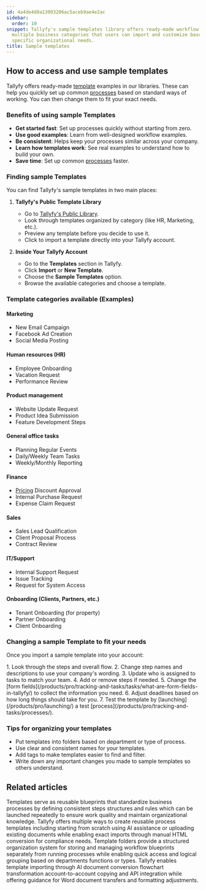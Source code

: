 ```yaml
---
id: 4a4de4d0a13093206ac5aceb9ae4e2ac
sidebar:
  order: 10
snippet: Tallyfy's sample templates library offers ready-made workflow examples across
  multiple business categories that users can import and customize based on their
  specific organizational needs.
title: Sample templates
---
```



## How to access and use sample templates

Tallyfy offers ready-made [template](/products/pro/documenting/templates/) examples in our libraries. These can help you quickly set up common [processes](/products/pro/tracking-and-tasks/processes/) based on standard ways of working. You can then change them to fit your exact needs.

### Benefits of using sample Templates
- **Get started fast**: Set up processes quickly without starting from zero.
- **Use good examples**: Learn from well-designed workflow examples.
- **Be consistent**: Helps keep your processes similar across your company.
- **Learn how templates work**: See real examples to understand how to build your own.
- **Save time**: Set up common [processes](/products/pro/tracking-and-tasks/processes/) faster.

### Finding sample Templates

You can find Tallyfy's sample templates in two main places:

1. **Tallyfy's Public Template Library**
   - Go to [Tallyfy's Public Library](https://go.tallyfy.com/public/library).
   - Look through templates organized by category (like HR, Marketing, etc.).
   - Preview any template before you decide to use it.
   - Click to import a template directly into your Tallyfy account.

2. **Inside Your Tallyfy Account**
   - Go to the **Templates** section in Tallyfy.
   - Click **Import** or **New Template**.
   - Choose the **Sample Templates** option.
   - Browse the available categories and choose a template.

### Template categories available (Examples)

#### Marketing
- New Email Campaign
- Facebook Ad Creation
- Social Media Posting

#### Human resources (HR)
- Employee Onboarding
- Vacation Request
- Performance Review

#### Product management
- Website Update Request
- Product Idea Submission
- Feature Development Steps

#### General office tasks
- Planning Regular Events
- Daily/Weekly Team Tasks
- Weekly/Monthly Reporting

#### Finance
- [Pricing](/products/pro/pricing/) Discount Approval
- Internal Purchase Request
- Expense Claim Request

#### Sales
- Sales Lead Qualification
- Client Proposal Process
- Contract Review

#### IT/Support
- Internal Support Request
- Issue Tracking
- Request for System Access

#### Onboarding (Clients, Partners, etc.)
- Tenant Onboarding (for property)
- Partner Onboarding
- Client Onboarding

### Changing a sample Template to fit your needs

Once you import a sample template into your account:

<Steps>
1. Look through the steps and overall flow.
2. Change step names and descriptions to use your company's wording.
3. Update who is assigned to tasks to match your team.
4. Add or remove steps if needed.
5. Change the [form fields](/products/pro/tracking-and-tasks/tasks/what-are-form-fields-in-tallyfy/) to collect the information you need.
6. Adjust deadlines based on how long things should take for you.
7. Test the template by [launching](/products/pro/launching/) a test [process](/products/pro/tracking-and-tasks/processes/).
</Steps>

### Tips for organizing your templates

- Put templates into folders based on department or type of process.
- Use clear and consistent names for your templates.
- Add tags to make templates easier to find and filter.
- Write down any important changes you made to sample templates so others understand.


## Related articles
<CardGrid>
<LinkTitleCard header="<b>Documenting > Templates</b>" href="/products/pro/documenting/templates/" > Templates serve as reusable blueprints that standardize business processes by defining consistent steps structures and rules which can be launched repeatedly to ensure work quality and maintain organizational knowledge. </LinkTitleCard>
<LinkTitleCard header="<b>Templates > Create a template</b>" href="/products/pro/documenting/templates/create-template/" > Tallyfy offers multiple ways to create reusable process templates including starting from scratch using AI assistance or uploading existing documents while enabling exact imports through manual HTML conversion for compliance needs. </LinkTitleCard>
<LinkTitleCard header="<b>Templates > Organize templates into folders</b>" href="/products/pro/documenting/templates/organize-templates-into-folders/" > Template folders provide a structured organization system for storing and managing workflow blueprints separately from running processes while enabling quick access and logical grouping based on departments functions or types. </LinkTitleCard>
<LinkTitleCard header="<b>Templates > Import a template</b>" href="/products/pro/documenting/templates/import-feature/" > Tallyfy enables template importing through AI document conversion flowchart transformation account-to-account copying and API integration while offering guidance for Word document transfers and formatting adjustments. </LinkTitleCard>
</CardGrid>